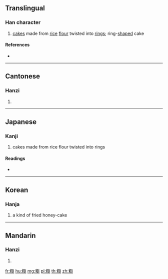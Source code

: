 {{character info/new}}
==Translingual==

===Han character===
{{Han char|rn=119|rad=米|as=05|sn=11|four=91917|canj=FDSS|ids=⿰米巨}}

# [[cake]]s made from [[rice]] [[flour]] twisted into [[ring]]s; ring-[[shape]]d cake

====References====
* {{Han ref|kx=0907.280|dkj=26889|dj=1333.120|hdz=53142.130|uh=7C94|ud=31892|bh=D6DE|bd=55006}}

----

==Cantonese==

===Hanzi===
{{yue-hanzi|jyut=[[geoi6]]|y=geui6}}

# {{defn|lang=yue|sort=米05}}

----

==Japanese==

===Kanji===
{{ja-kanji|grade=|rs=米05}}

# cakes made from rice flour twisted into rings

====Readings====
* {{ja-readings|on=[[きょ]] (kyo)|kun=[[ご]] (go)|nanori=}}

----

==Korean==

===Hanja===
{{ko-hanja|hangeul=[[거]]|rv=geo|mr=kŏ}}

# a kind of fried honey-cake

----

==Mandarin==

===Hanzi===
{{cmn-hanzi|pin=[[jù]] ([[ju4]])|wg=chü<sup>4</sup>}}

# {{defn|lang=cmn|sort=米05}}

[[fr:粔]]
[[hu:粔]]
[[mg:粔]]
[[pl:粔]]
[[th:粔]]
[[zh:粔]]